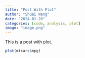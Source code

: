 ```yaml
---
title: "Post With Plot"
author: "Shuai Wang"
date: "2024-01-20"
categories: [code, analysis, plot]
image: "image.png"
---
```


This is a post with plot.

```r
plot(mtcars$mpg)
```
